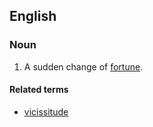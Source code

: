==English==

===Noun===
{{en-noun|vicissities}}

# {{context|obsolete|lang=en}} A sudden change of [[fortune]].

====Related terms====
* [[vicissitude]]